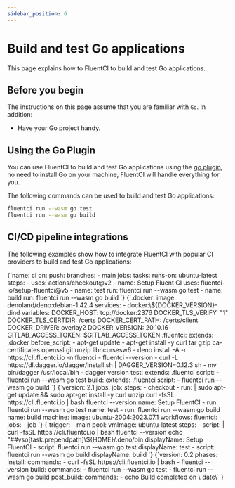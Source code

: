 ```yaml
---
sidebar_position: 6
---
```


# Build and test Go applications

This page explains how to FluentCI to build and test Go applications.

## Before you begin

The instructions on this page assume that you are familiar with `Go`. In addition:

- Have your Go project handy.

## Using the Go Plugin

You can use FluentCI to build and test Go applications using the [go plugin](https://github.com/fluent-ci-templates/go-pipeline), no need to install Go on your machine, FluentCI will handle everything for you.

The following commands can be used to build and test Go applications:

```bash
fluentci run --wasm go test
fluentci run --wasm go build
```

## CI/CD pipeline integrations

The following examples show how to integrate FluentCI with popular CI providers to build and test Go applications:


<Tabs>
  <TabItem value="gha" label="Github Actions">
    <CodeBlock language="yaml" title="ci.yml">
      {`name: ci
on:
  push:
    branches:
      - main
jobs:
  tasks:
    runs-on: ubuntu-latest
    steps:
      - uses: actions/checkout@v2
      - name: Setup Fluent CI
        uses: fluentci-io/setup-fluentci@v5
      - name: test
        run: fluentci run --wasm go test
      - name: build
        run: fluentci run --wasm go build
    `}
    </CodeBlock>
  </TabItem>
  <TabItem value="gitlab" label="GitLab CI">
    <CodeBlock language="yaml" title=".gitlab-ci.yml">
      {`.docker:
  image: denoland/deno:debian-1.42.4
  services:
    - docker:\${DOCKER_VERSION}-dind
  variables:
    DOCKER_HOST: tcp://docker:2376
    DOCKER_TLS_VERIFY: "1"
    DOCKER_TLS_CERTDIR: /certs
    DOCKER_CERT_PATH: /certs/client
    DOCKER_DRIVER: overlay2
    DOCKER_VERSION: 20.10.16
    GITLAB_ACCESS_TOKEN: $GITLAB_ACCESS_TOKEN
.fluentci:
  extends: .docker
  before_script: 
    - apt-get update 
    - apt-get install -y curl tar gzip ca-certificates openssl git unzip libncursesw6 
    - deno install -A -r https://cli.fluentci.io -n fluentci 
    - fluentci --version 
    - curl -L https://dl.dagger.io/dagger/install.sh | DAGGER_VERSION=0.12.3 sh 
    - mv bin/dagger /usr/local/bin 
    - dagger version
test:
  extends: .fluentci
  script: - fluentci run --wasm go test
build:
  extends: .fluentci
  script: - fluentci run --wasm go build
`}

</CodeBlock>
</TabItem>
<TabItem value="circleci" label="Circle CI">
<CodeBlock language="yaml" title=".circleci/config.yml">
{`version: 2.1
jobs:
  job:
    steps:
      - checkout
      - run: |
          sudo apt-get update && sudo apt-get install -y curl unzip
          curl -fsSL https://cli.fluentci.io | bash
          fluentci --version
        name: Setup FluentCI
      - run: fluentci run --wasm go test
        name: test
      - run: fluentci run --wasm go build
        name: build
    machine:
      image: ubuntu-2004:2023.07.1
workflows:
  fluentci:
    jobs:
      - job
`}
</CodeBlock>
</TabItem>
<TabItem value="azure" label="Azure Pipelines">
<CodeBlock language="yaml" title="azure-pipelines.yml">
{`trigger:
  - main
pool:
  vmImage: ubuntu-latest
steps:
  - script: |
      curl -fsSL https://cli.fluentci.io | bash
      fluentci --version
      echo "##vso[task.prependpath]\${HOME}/.deno/bin
    displayName: Setup FluentCI
  - script: fluentci run --wasm go test
    displayName: test
  - script: fluentci run --wasm go build
    displayName: build
`}
</CodeBlock>
</TabItem>
<TabItem value="aws" label="AWS CodePipeline">
<CodeBlock language="yaml" title="buildspec.yml">
{`version: 0.2
phases:
  install:
    commands:
      - curl -fsSL https://cli.fluentci.io | bash
      - fluentci --version
  build:
    commands:
      - fluentci run --wasm go test
      - fluentci run --wasm go build
  post_build:
    commands:
      - echo Build completed on \`date\``}
</CodeBlock>
</TabItem>
</Tabs>
